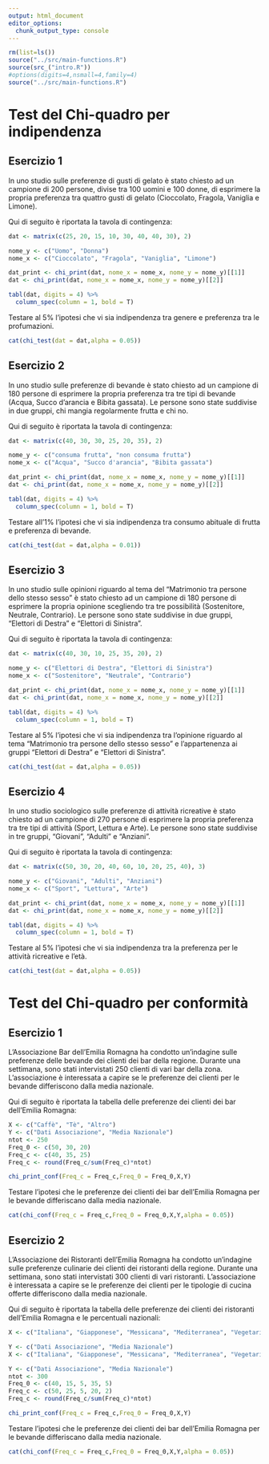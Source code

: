 ```yaml
---
output: html_document
editor_options: 
  chunk_output_type: console
---
```


```r
rm(list=ls())
source("../src/main-functions.R")
source(src_("intro.R"))
#options(digits=4,nsmall=4,family=4)
source("../src/main-functions.R")

```





# Test del Chi-quadro per indipendenza

## Esercizio 1

In uno studio sulle preferenze di gusti di gelato è stato chiesto ad un campione di 200 persone, divise tra 100 uomini e 100 donne, di esprimere la propria preferenza tra quattro gusti di gelato (Cioccolato, Fragola, Vaniglia e Limone).

Qui di seguito è riportata la tavola di contingenza:

```r

dat <- matrix(c(25, 20, 15, 10, 30, 40, 40, 30), 2)

nome_y <- c("Uomo", "Donna")
nome_x <- c("Cioccolato", "Fragola", "Vaniglia", "Limone")

dat_print <- chi_print(dat, nome_x = nome_x, nome_y = nome_y)[[1]]
dat <- chi_print(dat, nome_x = nome_x, nome_y = nome_y)[[2]]

tabl(dat, digits = 4) %>%
  column_spec(column = 1, bold = T)
```

Testare al 5% l'ipotesi che vi sia indipendenza tra genere e preferenza tra le profumazioni.

:::{.sol data-latex=""}
```r
cat(chi_test(dat = dat,alpha = 0.05))
```
:::

## Esercizio 2

In uno studio sulle preferenze di bevande è stato chiesto ad un campione di 180 persone di esprimere la propria preferenza tra tre tipi di bevande (Acqua, Succo d'arancia e Bibita gassata). Le persone sono state suddivise in due gruppi, chi mangia regolarmente frutta e chi no.

Qui di seguito è riportata la tavola di contingenza:

```r
dat <- matrix(c(40, 30, 30, 25, 20, 35), 2)

nome_y <- c("consuma frutta", "non consuma frutta")
nome_x <- c("Acqua", "Succo d'arancia", "Bibita gassata")

dat_print <- chi_print(dat, nome_x = nome_x, nome_y = nome_y)[[1]]
dat <- chi_print(dat, nome_x = nome_x, nome_y = nome_y)[[2]]

tabl(dat, digits = 4) %>%
  column_spec(column = 1, bold = T)
```

Testare all'1% l'ipotesi che vi sia indipendenza tra consumo abituale di frutta e preferenza di bevande.

:::{.sol data-latex=""}
```r
cat(chi_test(dat = dat,alpha = 0.01))
```
:::

## Esercizio 3

In uno studio sulle opinioni riguardo al tema del "Matrimonio tra persone dello stesso sesso" è stato chiesto ad un campione di 180 persone di esprimere la propria opinione scegliendo tra tre possibilità (Sostenitore, Neutrale, Contrario). Le persone sono state suddivise in due gruppi, "Elettori di Destra" e "Elettori di Sinistra".

Qui di seguito è riportata la tavola di contingenza:

```r

dat <- matrix(c(40, 30, 10, 25, 35, 20), 2)

nome_y <- c("Elettori di Destra", "Elettori di Sinistra")
nome_x <- c("Sostenitore", "Neutrale", "Contrario")

dat_print <- chi_print(dat, nome_x = nome_x, nome_y = nome_y)[[1]]
dat <- chi_print(dat, nome_x = nome_x, nome_y = nome_y)[[2]]

tabl(dat, digits = 4) %>%
  column_spec(column = 1, bold = T)

```

Testare al 5% l'ipotesi che vi sia indipendenza tra l'opinione riguardo al tema "Matrimonio tra persone dello stesso sesso" e l'appartenenza ai gruppi "Elettori di Destra" e "Elettori di Sinistra".

:::{.sol data-latex=""}
```r
cat(chi_test(dat = dat,alpha = 0.05))
```
:::


## Esercizio 4

In uno studio sociologico sulle preferenze di attività ricreative è stato chiesto ad un campione di 270 persone di esprimere la propria preferenza tra tre tipi di attività (Sport, Lettura e Arte). Le persone sono state suddivise in tre gruppi, "Giovani", "Adulti" e "Anziani".

Qui di seguito è riportata la tavola di contingenza:


```r

dat <- matrix(c(50, 30, 20, 40, 60, 10, 20, 25, 40), 3)

nome_y <- c("Giovani", "Adulti", "Anziani")
nome_x <- c("Sport", "Lettura", "Arte")

dat_print <- chi_print(dat, nome_x = nome_x, nome_y = nome_y)[[1]]
dat <- chi_print(dat, nome_x = nome_x, nome_y = nome_y)[[2]]

tabl(dat, digits = 4) %>%
  column_spec(column = 1, bold = T)


```

Testare al 5% l'ipotesi che vi sia indipendenza tra la preferenza per le attività ricreative e l'età.

:::{.sol data-latex=""}
```r
cat(chi_test(dat = dat,alpha = 0.05))
```
:::

# Test del Chi-quadro per conformità

## Esercizio 1

L'Associazione Bar dell'Emilia Romagna ha condotto un'indagine sulle preferenze delle bevande dei clienti dei bar della regione. Durante una settimana, sono stati intervistati 250 clienti di vari bar della zona. L'associazione è interessata a capire se le preferenze dei clienti per le bevande differiscono dalla media nazionale.

Qui di seguito è riportata la tabella delle preferenze dei clienti dei bar dell'Emilia Romagna:

```r
X <- c("Caffè", "Tè", "Altro")
Y <- c("Dati Associazione", "Media Nazionale")
ntot <- 250
Freq_0 <- c(50, 30, 20)
Freq_c <- c(40, 35, 25)
Freq_c <- round(Freq_c/sum(Freq_c)*ntot)

chi_print_conf(Freq_c = Freq_c,Freq_0 = Freq_0,X,Y)
```

Testare l'ipotesi che le preferenze dei clienti dei bar dell'Emilia Romagna per le bevande differiscano dalla media nazionale.

:::{.sol data-latex=""}
```r
cat(chi_conf(Freq_c = Freq_c,Freq_0 = Freq_0,X,Y,alpha = 0.05))
```
:::


## Esercizio 2

L'Associazione dei Ristoranti dell'Emilia Romagna ha condotto un'indagine sulle preferenze culinarie dei clienti dei ristoranti della regione. Durante una settimana, sono stati intervistati 300 clienti di vari ristoranti. L'associazione è interessata a capire se le preferenze dei clienti per le tipologie di cucina offerte differiscono dalla media nazionale.

Qui di seguito è riportata la tabella delle preferenze dei clienti dei ristoranti dell'Emilia Romagna e le percentuali nazionali:

```r
X <- c("Italiana", "Giapponese", "Messicana", "Mediterranea", "Vegetariana")

Y <- c("Dati Associazione", "Media Nazionale")
X <- c("Italiana", "Giapponese", "Messicana", "Mediterranea", "Vegetariana")

Y <- c("Dati Associazione", "Media Nazionale")
ntot <- 300
Freq_0 <- c(40, 15, 5, 35, 5)
Freq_c <- c(50, 25, 5, 20, 2)
Freq_c <- round(Freq_c/sum(Freq_c)*ntot)

chi_print_conf(Freq_c = Freq_c,Freq_0 = Freq_0,X,Y)
```

Testare l'ipotesi che le preferenze dei clienti dei bar dell'Emilia Romagna per le bevande differiscano dalla media nazionale.

:::{.sol data-latex=""}
```r
cat(chi_conf(Freq_c = Freq_c,Freq_0 = Freq_0,X,Y,alpha = 0.05))
```
:::
